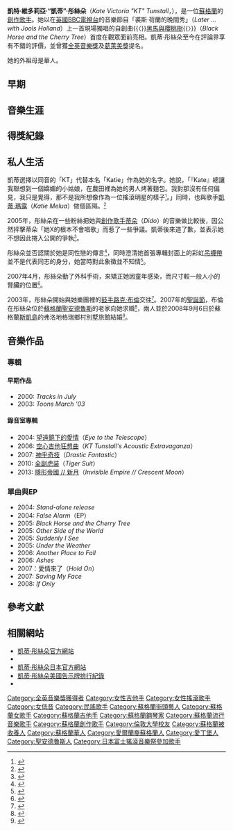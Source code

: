 {{Infobox musical artist 
| Name           = 凱蒂·彤絲朵<br />{{Small|''KT Tunstall''}}
| Background     = solo_singer
| Img            = KT Tunstall - April 19 2008 - Glasgow.jpg
| Img_capt       = 凱蒂·彤絲朵在[[蘇格蘭|蘇格蘭]][[格拉斯哥|格拉斯哥]]的演出
| birth_name     = Kate Victoria Tunstall
| birth_date     = {{Birth date and age|df=yes|1975|06|23}}
| birth_place    = [[英國|英國]][[蘇格蘭|蘇格蘭]][[爱丁堡|爱丁堡]]
| Origin         = [[英國|英國]][[蘇格蘭|蘇格蘭]][[聖安德魯斯|聖安德魯斯]]
| Died           = 
| 音樂類型       = [[女低音|女低音]]  
| Genre          = [[民謠|民謠]]、[[搖滾|搖滾]]、[[流行|流行]]
| Instrument     = [[吉他|吉他]]、[[鼓|鼓]]、[[長笛|長笛]]、[[鋼琴|鋼琴]]、[[歌唱|歌聲]]
| Years_active   = 2000年至今
| Label          = [[無情唱片|無情唱片]]、[[維京唱片|維京唱片]]<small>（2004年至今）</small>
| URL            = http://www.kttunstall.com/ www.kttunstall.com
| spouse         = [[路克·布倫|路克·布倫]]（2008年至今）
| Notable_instruments = [[Gibson_Firebird|Gibson Firebird]]、[[Gibson_Dove|Gibson Dove]]
}}
{{wikiquote}}
{{commonscat|KT Tunstall}}

'''凱特·維多莉亞·“凱蒂”·彤絲朵'''（''Kate Victoria "KT" Tunstall''，{{bd|1975年|6月23日}}），是一位[[蘇格蘭|蘇格蘭]]的[[創作歌手|創作歌手]]。她以在[[英國|英國]][[BBC電視台|BBC電視台]]的音樂節目「裘斯·荷蘭的晚間秀」（''Later ... with Jools Holland''）上一首現場獨唱的自創曲{{〈}}[[黑馬與櫻桃樹|黑馬與櫻桃樹]]{{〉}}（''Black Horse and the Cherry Tree''）首度在觀眾面前亮相。凱蒂·彤絲朵至今在評論界享有不錯的評價，並曾獲[[全英音樂獎|全英音樂獎]]及[[葛萊美獎|葛萊美獎]]提名。

她的外祖母是華人。

== 早期 ==
{{章節擴充|time=2017-03-28T09:59:19+00:00}}

== 音樂生涯 ==
{{章節擴充|time=2017-03-28T09:59:19+00:00}}

== 得獎紀錄 ==
{{章節擴充|time=2017-03-28T09:59:19+00:00}}

== 私人生活 ==
凱蒂選擇以同音的「KT」代替本名「Katie」作為她的名字。她說，「『Kate』總讓我聯想到一個嬌媚的小姑娘，在農田裡為她的男人烤著麵包。我對那沒有任何偏見，我只是覺得，那不是我所想像作為一位搖滾明星的樣子<small><ref name=interview>{{cite web|url=http://www.interviewmagazine.com/|title=KT Tunstall|accessdate=2007-08-29|author=Tim Blanks|publisher=[[Interview_(magazine)|Interview (magazine)]]|archiveurl=https://web.archive.org/web/20051204064044/http://www.interviewmagazine.com/|archivedate=2005-12-04|date=September 2005|dead-url=no}}</ref></small>。」同時，也與歌手[[凱蒂·瑪露|凱蒂·瑪露]]（''Katie Melua''）做個區隔。<small><ref>{{cite web|title=TUNSTALL HATES MELUA COMPARISON|accessdate=2007-09-17|author=|publisher=contactmusic.com|url=http://www.contactmusic.com/news.nsf/article/tunstall%20hates%20melua%20comparison_1041625|date=2007-08-24|archive-date=2007-10-12|archive-url=https://web.archive.org/web/20071012082551/http://www.contactmusic.com/news.nsf/article/tunstall%20hates%20melua%20comparison_1041625|dead-url=no}}</ref></small>

2005年，彤絲朵在一些粉絲把她與[[創作歌手|創作歌手]][[蒂朵|蒂朵]]（''Dido''）的音樂做比較後，因公然抨擊蒂朵「她X的根本不會唱歌」而惹了一些爭議。凱蒂後來道了歉，並表示她不想因此捲入公開的爭執<small><ref>{{cite web|url=http://www.contactmusic.com/new/xmlfeed.nsf/mndwebpages/tunstall%20apologies%20to%20dido|title=Tunstall Apologies to Dido|accessdate=2007-08-30|date=2005-08-19|publisher=contactmusic.com|archive-date=2007-10-12|archive-url=https://web.archive.org/web/20071012082533/http://www.contactmusic.com/new/xmlfeed.nsf/mndwebpages/tunstall%20apologies%20to%20dido|dead-url=no}}</ref></small>。

彤絲朵並否認關於她是同性戀的傳言<small><ref>{{cite web|url=http://www.dailyrecord.co.uk/entertainment/features/tm_objectid=15865102&method=full&siteid=66633&headline=mercury-is-still-rising-on-red-hot-rocker-kt--name_page.html|title=Mercury Is Still Rising on Red-Hot Rocker KT|accessdate=2007-08-29|author=John Dingwall|date=2005-08-17|publisher=[[The_Daily_Record|The Daily Record]]|archive-date=2007-09-30|archive-url=https://web.archive.org/web/20070930015229/http://www.dailyrecord.co.uk/entertainment/features/tm_objectid%3D15865102%26method%3Dfull%26siteid%3D66633%26headline%3Dmercury-is-still-rising-on-red-hot-rocker-kt--name_page.html|dead-url=no}}</ref></small>，同時澄清她首張專輯封面上的彩虹[[吊襪帶|吊襪帶]]並不是代表同志的身分，她當時對此象徵並不知情<small><ref>{{cite web |url=http://www.ananova.com/entertainment/story/sm_1715459.html?menu=entertainment.pop |title=KT's lesbian following |accessdate=2007-08-29 |publisher=[[Ananova|Ananova]] |deadurl=yes |archiveurl=https://web.archive.org/web/20070927194006/http://www.ananova.com/entertainment/story/sm_1715459.html?menu=entertainment.pop |archivedate=2007-09-27 }}</ref></small>。

2007年4月，彤絲朵動了外科手術，來矯正她因童年感染，而尺寸較一般人小的腎臟的位置<small><ref>{{cite web|url=http://news.scotsman.com/topics.cfm?tid=1020&id=612812007|title=KT Tunstall has kidney operation|accessdate=2007-08-30|author=Toby McDonald|date=2007-04-21|publisher=[[The_Scotsman|The Scotsman]]|archive-date=2020-11-12|archive-url=https://web.archive.org/web/20201112020955/https://www.scotsman.com/news|dead-url=no}}</ref></small>。

2003年，彤絲朵開始與她樂團裡的[[鼓手|鼓手]][[路克·布倫|路克·布倫]]交往<small><ref name=pinknews>{{cite web|url=http://www.pinknews.co.uk/news/articles/2005-439.html|title=KT Tunstall: I'm proud of my lesbian following|accessdate=2007-08-29|author=PinkNews.co.uk writer|date=2006-02-28|publisher=pinknews.co.uk|archive-url=https://web.archive.org/web/20070813215253/http://www.pinknews.co.uk/news/articles/2005-439.html|archive-date=2007-08-13|dead-url=yes}}</ref></small>。2007年的[[聖誕節|聖誕節]]，布倫在彤絲朵位於[[蘇格蘭|蘇格蘭]][[聖安德魯斯|聖安德魯斯]]的老家向她求婚<small><ref>{{cite web |url=http://www.kttunstall.com/diary/2008-01/ |title=KT Tunstall - Diary January 2008 |deadurl=yes |archiveurl=https://web.archive.org/web/20080509154210/http://www.kttunstall.com/diary/2008-01/ |archivedate=2008-05-09 |accessdate=2009-02-02 }}</ref></small>，兩人並於2008年9月6日於蘇格蘭[[斯凱島|斯凱島]]的弗洛地格瑞鄉村別墅旅館結婚<small><ref>{{cite web |url=http://www.dailymail.co.uk/tvshowbiz/article-1053153/KT-Tunstall-weds-drummer-boy-Isle-Skye.html |title=KT Tunstall weds her drummer boy on the Isle Of Skye |accessdate=2009-02-02 |archive-date=2009-01-17 |archive-url=https://web.archive.org/web/20090117154258/http://www.dailymail.co.uk/tvshowbiz/article-1053153/KT-Tunstall-weds-drummer-boy-Isle-Skye.html |dead-url=no }}</ref></small>。

== 音樂作品 ==
{{main|凱蒂·彤絲朵音樂作品列表}}
=== 專輯 ===
==== 早期作品 ====
* 2000: ''Tracks in July''
* 2003: ''Toons March '03''

==== 錄音室專輯 ====
* 2004: [[望遠鏡下的愛情|望遠鏡下的愛情]]（''Eye to the Telescope''）
* 2006: [[空心吉他狂想曲|空心吉他狂想曲]]（''KT Tunstall's Acoustic Extravaganza''）
* 2007: [[神乎奇技|神乎奇技]]（''Drastic Fantastic''）
* 2010: [[全副虎装|全副虎装]]（''Tiger Suit''）
* 2013: [[隱形帝國_/_新月|隱形帝國 // 新月]]（''Invisible Empire // Crescent Moon''）

=== 單曲與EP ===
* 2004: ''Stand-alone release''
* 2004: ''False Alarm''（EP）
* 2005: ''Black Horse and the Cherry Tree''
* 2005: ''Other Side of the World''
* 2005: ''Suddenly I See''
* 2005: ''Under the Weather''
* 2006: ''Another Place to Fall''
* 2006: ''Ashes''
* 2007：愛情來了（''Hold On''）
* 2007: ''Saving My Face''
* 2008: ''If Only''

== 參考文獻 ==
{{reflist}}

== 相關網站 ==

* [http://www.kttunstall.com 凱蒂·彤絲朵官方網站]{{Wayback|url=http://www.kttunstall.com/ |date=20090207013252 }}
* {{myspace|kttunstall}}
* [https://web.archive.org/web/20090131180421/http://www.emimusic.jp/intl/kt/ 凱蒂·彤絲朵日本官方網站]
* [https://web.archive.org/web/20070312040122/http://billboard.com/bbcom/retrieve_chart_history.do?model.vnuArtistId=646480&model.vnuAlbumId=761102 凱蒂·彤絲朵美國告示牌排行紀錄]
* {{imdb name|id=1787566|name=KT Tunstall}}

{{全英音樂獎最佳女歌手}}
{{Authority control}}
{{DEFAULTSORT:Tunstall, KT}}
[[Category:全英音樂獎獲得者|Category:全英音樂獎獲得者]]
[[Category:女性吉他手|Category:女性吉他手]]
[[Category:女性搖滾歌手|Category:女性搖滾歌手]]
[[Category:女低音|Category:女低音]]
[[Category:民謠歌手|Category:民謠歌手]]
[[Category:蘇格蘭街頭藝人|Category:蘇格蘭街頭藝人]]
[[Category:蘇格蘭女歌手|Category:蘇格蘭女歌手]]
[[Category:蘇格蘭吉他手|Category:蘇格蘭吉他手]]
[[Category:蘇格蘭鋼琴家|Category:蘇格蘭鋼琴家]]
[[Category:蘇格蘭流行音樂歌手|Category:蘇格蘭流行音樂歌手]]
[[Category:蘇格蘭創作歌手|Category:蘇格蘭創作歌手]]
[[Category:倫敦大學校友|Category:倫敦大學校友]]
[[Category:蘇格蘭被收養人|Category:蘇格蘭被收養人]]
[[Category:蘇格蘭華人|Category:蘇格蘭華人]]
[[Category:愛爾蘭裔蘇格蘭人|Category:愛爾蘭裔蘇格蘭人]]
[[Category:愛丁堡人|Category:愛丁堡人]]
[[Category:聖安德魯斯人|Category:聖安德魯斯人]]
[[Category:日本富士搖滾音樂祭參加歌手|Category:日本富士搖滾音樂祭參加歌手]]